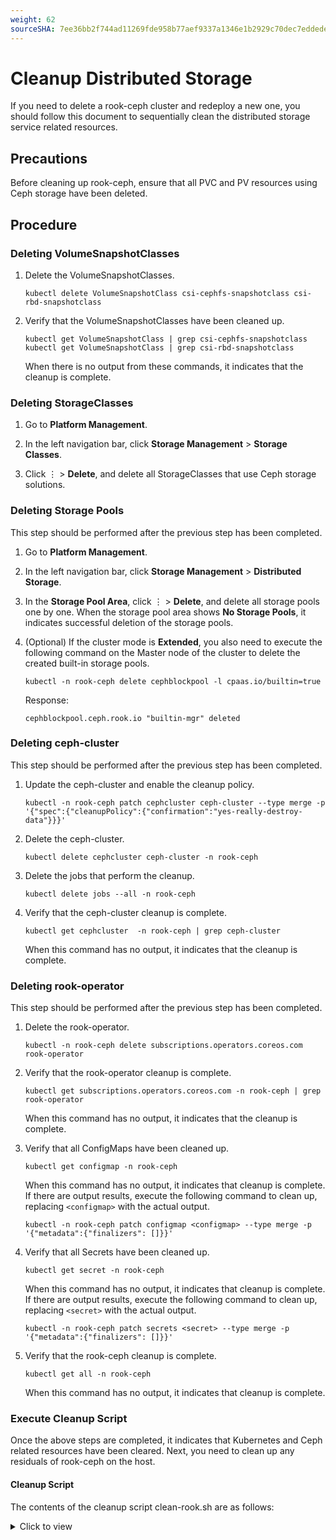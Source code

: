 ```yaml
---
weight: 62
sourceSHA: 7ee36bb2f744ad11269fde958b77aef9337a1346e1b2929c70dec7eddedebf4c
---
```


# Cleanup Distributed Storage

If you need to delete a rook-ceph cluster and redeploy a new one, you should follow this document to sequentially clean the distributed storage service related resources.

## Precautions

Before cleaning up rook-ceph, ensure that all PVC and PV resources using Ceph storage have been deleted.

## Procedure

<Steps>

### Deleting VolumeSnapshotClasses

1. Delete the VolumeSnapshotClasses.

   ```
   kubectl delete VolumeSnapshotClass csi-cephfs-snapshotclass csi-rbd-snapshotclass
   ```

2. Verify that the VolumeSnapshotClasses have been cleaned up.

   ```
   kubectl get VolumeSnapshotClass | grep csi-cephfs-snapshotclass
   kubectl get VolumeSnapshotClass | grep csi-rbd-snapshotclass
   ```

   When there is no output from these commands, it indicates that the cleanup is complete.

### Deleting StorageClasses

1. Go to **Platform Management**.

2. In the left navigation bar, click **Storage Management** > **Storage Classes**.

3. Click ⋮ > **Delete**, and delete all StorageClasses that use Ceph storage solutions.

### Deleting Storage Pools

This step should be performed after the previous step has been completed.

1. Go to **Platform Management**.

2. In the left navigation bar, click **Storage Management** > **Distributed Storage**.

3. In the **Storage Pool Area**, click ⋮ > **Delete**, and delete all storage pools one by one. When the storage pool area shows **No Storage Pools**, it indicates successful deletion of the storage pools.

4. (Optional) If the cluster mode is **Extended**, you also need to execute the following command on the Master node of the cluster to delete the created built-in storage pools.

   ```
   kubectl -n rook-ceph delete cephblockpool -l cpaas.io/builtin=true
   ```

   Response:

   ```
   cephblockpool.ceph.rook.io "builtin-mgr" deleted
   ```

### Deleting ceph-cluster

This step should be performed after the previous step has been completed.

1. Update the ceph-cluster and enable the cleanup policy.

   ```
   kubectl -n rook-ceph patch cephcluster ceph-cluster --type merge -p '{"spec":{"cleanupPolicy":{"confirmation":"yes-really-destroy-data"}}}'
   ```

2. Delete the ceph-cluster.

   ```
   kubectl delete cephcluster ceph-cluster -n rook-ceph
   ```

3. Delete the jobs that perform the cleanup.

   ```
   kubectl delete jobs --all -n rook-ceph
   ```

4. Verify that the ceph-cluster cleanup is complete.

   ```
   kubectl get cephcluster  -n rook-ceph | grep ceph-cluster
   ```

   When this command has no output, it indicates that the cleanup is complete.

### Deleting rook-operator

This step should be performed after the previous step has been completed.

1. Delete the rook-operator.

   ```
   kubectl -n rook-ceph delete subscriptions.operators.coreos.com rook-operator
   ```

2. Verify that the rook-operator cleanup is complete.

   ```
   kubectl get subscriptions.operators.coreos.com -n rook-ceph | grep rook-operator
   ```

   When this command has no output, it indicates that the cleanup is complete.

3. Verify that all ConfigMaps have been cleaned up.

   ```
   kubectl get configmap -n rook-ceph
   ```

   When this command has no output, it indicates that cleanup is complete. If there are output results, execute the following command to clean up, replacing `<configmap>` with the actual output.

   ```
   kubectl -n rook-ceph patch configmap <configmap> --type merge -p '{"metadata":{"finalizers": []}}'
   ```

4. Verify that all Secrets have been cleaned up.

   ```
   kubectl get secret -n rook-ceph
   ```

   When this command has no output, it indicates that cleanup is complete. If there are output results, execute the following command to clean up, replacing `<secret>` with the actual output.

   ```
   kubectl -n rook-ceph patch secrets <secret> --type merge -p '{"metadata":{"finalizers": []}}'
   ```

5. Verify that the rook-ceph cleanup is complete.

   ```
   kubectl get all -n rook-ceph
   ```

   When this command has no output, it indicates that cleanup is complete.

### Execute Cleanup Script

Once the above steps are completed, it indicates that Kubernetes and Ceph related resources have been cleared. Next, you need to clean up any residuals of rook-ceph on the host.

#### Cleanup Script

The contents of the cleanup script clean-rook.sh are as follows:
<details>
<summary>Click to view</summary>
```shell
#!/bin/bash

DISK="$1"

if [ ! -n "$DISK" ]
then
   echo "you must input block dev"
   exit
else
   echo "are you sure to clean device: $DISK ? yes/no"
   read ANSWER
   case $ANSWER in
     [Yy]*)
     echo " you input is y or Y !"
     ;;
     [Nn]*)
     echo " you input a "$ANSWER
     exit
     ;;
   esac
fi

echo "clean /var/lib/rook"
rm -rf /var/lib/rook


echo "clean block dev"

# Recreate partition table and add partition using fdisk, do not delete the empty lines in between
echo "g
n



w" | sudo fdisk $DISK


# Zap the disk to a fresh, usable state (zap-all is important, because MBR has to be clean)
# You will have to run this step for all disks.
sgdisk --zap-all $DISK

# Clean HDDs with dd
dd if=/dev/zero of="$DISK" bs=1M count=100 oflag=direct,dsync


# Clean disks such as SSDs with blkdiscard instead of dd
blkdiscard $DISK

# These steps only have to be run once on each node
# If rook sets up OSDs using ceph-volume, teardown leaves some devices mapped that lock the disks.
ls /dev/mapper/ceph-* | xargs -I% -- dmsetup remove %

# ceph-volume setup can leave ceph-<UUID> directories in /dev (unnecessary clutter)
rm -rf /dev/ceph-*
```
</details>

#### Precautions

The cleanup script depends on the sgdisk command, so please make sure to have it installed before executing the cleanup script.

- Installation command for Ubuntu: `sudo apt install gdisk`
- Installation command for RedHat or CentOS: `sudo yum install gdisk`

#### Procedure
<Steps>
1. Execute the cleanup script clean-rook.sh on each machine in the business cluster where distributed storage is deployed.

   ```
   sh clean-rook.sh /dev/[device_name]
   ```

   Example: `sh clean-rook.sh /dev/vdb`

   When executed, you will be prompted to confirm whether to really clear the device. If confirmed, enter yes to begin cleaning.

2. Use the `lsblk -f` command to check the partition information. When the `FSTYPE` column in the output of this command is empty, it indicates that the cleanup is complete.
</Steps>
</Steps>
